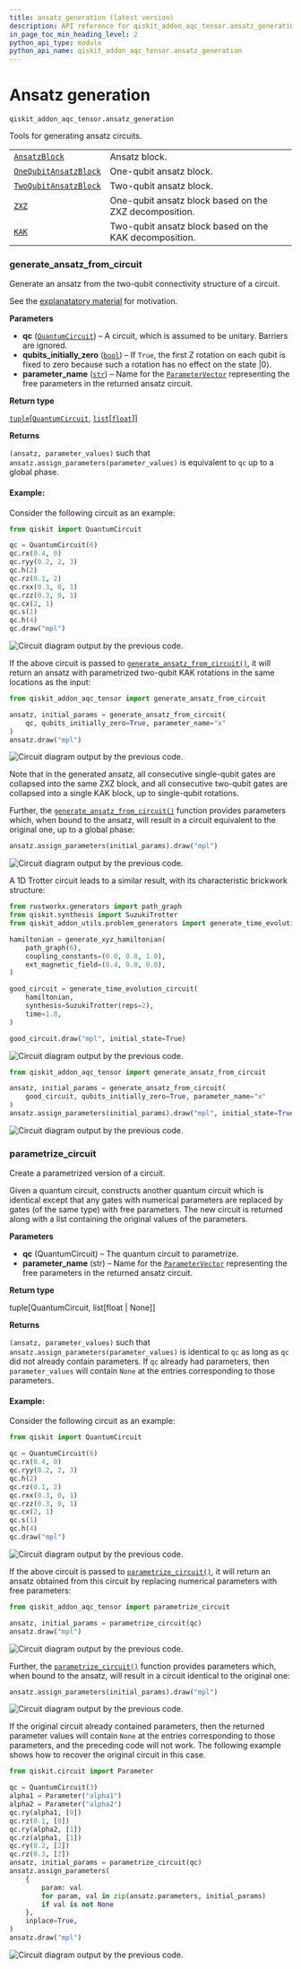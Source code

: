 ```yaml
---
title: ansatz_generation (latest version)
description: API reference for qiskit_addon_aqc_tensor.ansatz_generation in the latest version of qiskit-addon-aqc-tensor
in_page_toc_min_heading_level: 2
python_api_type: module
python_api_name: qiskit_addon_aqc_tensor.ansatz_generation
---
```


<span id="module-qiskit_addon_aqc_tensor.ansatz_generation" />

<span id="ansatz-generation-qiskit-addon-aqc-tensor-ansatz-generation" />

# Ansatz generation

`qiskit_addon_aqc_tensor.ansatz_generation`

Tools for generating ansatz circuits.

|                                                                                                                                   |                                                        |
| --------------------------------------------------------------------------------------------------------------------------------- | ------------------------------------------------------ |
| [`AnsatzBlock`](ansatz-generation-ansatz-block "qiskit_addon_aqc_tensor.ansatz_generation.AnsatzBlock")                           | Ansatz block.                                          |
| [`OneQubitAnsatzBlock`](ansatz-generation-one-qubit-ansatz-block "qiskit_addon_aqc_tensor.ansatz_generation.OneQubitAnsatzBlock") | One-qubit ansatz block.                                |
| [`TwoQubitAnsatzBlock`](ansatz-generation-two-qubit-ansatz-block "qiskit_addon_aqc_tensor.ansatz_generation.TwoQubitAnsatzBlock") | Two-qubit ansatz block.                                |
| [`ZXZ`](ansatz-generation-zxz "qiskit_addon_aqc_tensor.ansatz_generation.ZXZ")                                                    | One-qubit ansatz block based on the ZXZ decomposition. |
| [`KAK`](ansatz-generation-kak "qiskit_addon_aqc_tensor.ansatz_generation.KAK")                                                    | Two-qubit ansatz block based on the KAK decomposition. |

### generate\_ansatz\_from\_circuit

<Function id="qiskit_addon_aqc_tensor.ansatz_generation.generate_ansatz_from_circuit" github="https://github.com/Qiskit/qiskit-addon-aqc-tensor/tree/stable/0.2/qiskit_addon_aqc_tensor/ansatz_generation/from_connectivity.py#L157-L401" signature="generate_ansatz_from_circuit(qc, /, *, qubits_initially_zero=False, parameter_name='theta')">
  Generate an ansatz from the two-qubit connectivity structure of a circuit.

  See the [explanatatory material](https://qiskit.github.io/qiskit-addon-aqc-tensor/explanation/index.html#ansatz-generation-motivation) for motivation.

  **Parameters**

  *   **qc** ([`QuantumCircuit`](/api/qiskit/qiskit.circuit.QuantumCircuit "(in Qiskit v1.4)")) – A circuit, which is assumed to be unitary. Barriers are ignored.
  *   **qubits\_initially\_zero** ([`bool`](https://docs.python.org/3/library/functions.html#bool "(in Python v3.13)")) – If `True`, the first Z rotation on each qubit is fixed to zero because such a rotation has no effect on the state $|0\rangle$.
  *   **parameter\_name** ([`str`](https://docs.python.org/3/library/stdtypes.html#str "(in Python v3.13)")) – Name for the [`ParameterVector`](/api/qiskit/qiskit.circuit.ParameterVector "(in Qiskit v1.4)") representing the free parameters in the returned ansatz circuit.

  **Return type**

  [`tuple`](https://docs.python.org/3/library/stdtypes.html#tuple "(in Python v3.13)")\[[`QuantumCircuit`](/api/qiskit/qiskit.circuit.QuantumCircuit "(in Qiskit v1.4)"), [`list`](https://docs.python.org/3/library/stdtypes.html#list "(in Python v3.13)")\[[`float`](https://docs.python.org/3/library/functions.html#float "(in Python v3.13)")]]

  **Returns**

  `(ansatz, parameter_values)` such that `ansatz.assign_parameters(parameter_values)` is equivalent to `qc` up to a global phase.

  #### Example:

  Consider the following circuit as an example:

  ```python
  from qiskit import QuantumCircuit

  qc = QuantumCircuit(6)
  qc.rx(0.4, 0)
  qc.ryy(0.2, 2, 3)
  qc.h(2)
  qc.rz(0.1, 2)
  qc.rxx(0.3, 0, 1)
  qc.rzz(0.3, 0, 1)
  qc.cx(2, 1)
  qc.s(1)
  qc.h(4)
  qc.draw("mpl")
  ```

  ![Circuit diagram output by the previous code.](/images/api/qiskit-addon-aqc-tensor/ansatz_generation-1.svg)

  If the above circuit is passed to [`generate_ansatz_from_circuit()`](#qiskit_addon_aqc_tensor.ansatz_generation.generate_ansatz_from_circuit "qiskit_addon_aqc_tensor.ansatz_generation.generate_ansatz_from_circuit"), it will return an ansatz with parametrized two-qubit KAK rotations in the same locations as the input:

  ```python
  from qiskit_addon_aqc_tensor import generate_ansatz_from_circuit

  ansatz, initial_params = generate_ansatz_from_circuit(
      qc, qubits_initially_zero=True, parameter_name="x"
  )
  ansatz.draw("mpl")
  ```

  ![Circuit diagram output by the previous code.](/images/api/qiskit-addon-aqc-tensor/ansatz_generation-2.svg)

  Note that in the generated ansatz, all consecutive single-qubit gates are collapsed into the same ZXZ block, and all consecutive two-qubit gates are collapsed into a single KAK block, up to single-qubit rotations.

  Further, the [`generate_ansatz_from_circuit()`](#qiskit_addon_aqc_tensor.ansatz_generation.generate_ansatz_from_circuit "qiskit_addon_aqc_tensor.ansatz_generation.generate_ansatz_from_circuit") function provides parameters which, when bound to the ansatz, will result in a circuit equivalent to the original one, up to a global phase:

  ```python
  ansatz.assign_parameters(initial_params).draw("mpl")
  ```

  ![Circuit diagram output by the previous code.](/images/api/qiskit-addon-aqc-tensor/ansatz_generation-3.svg)

  A 1D Trotter circuit leads to a similar result, with its characteristic brickwork structure:

  ```python
  from rustworkx.generators import path_graph
  from qiskit.synthesis import SuzukiTrotter
  from qiskit_addon_utils.problem_generators import generate_time_evolution_circuit, generate_xyz_hamiltonian

  hamiltonian = generate_xyz_hamiltonian(
      path_graph(6),
      coupling_constants=(0.0, 0.0, 1.0),
      ext_magnetic_field=(0.4, 0.0, 0.0),
  )

  good_circuit = generate_time_evolution_circuit(
      hamiltonian,
      synthesis=SuzukiTrotter(reps=2),
      time=1.0,
  )

  good_circuit.draw("mpl", initial_state=True)
  ```

  ![Circuit diagram output by the previous code.](/images/api/qiskit-addon-aqc-tensor/ansatz_generation-4.svg)

  ```python
  from qiskit_addon_aqc_tensor import generate_ansatz_from_circuit

  ansatz, initial_params = generate_ansatz_from_circuit(
      good_circuit, qubits_initially_zero=True, parameter_name="x"
  )
  ansatz.assign_parameters(initial_params).draw("mpl", initial_state=True)
  ```

  ![Circuit diagram output by the previous code.](/images/api/qiskit-addon-aqc-tensor/ansatz_generation-5.svg)
</Function>

### parametrize\_circuit

<Function id="qiskit_addon_aqc_tensor.ansatz_generation.parametrize_circuit" github="https://github.com/Qiskit/qiskit-addon-aqc-tensor/tree/stable/0.2/qiskit_addon_aqc_tensor/ansatz_generation/parametrize_circuit.py#L22-L148" signature="parametrize_circuit(qc, /, *, parameter_name='theta')">
  Create a parametrized version of a circuit.

  Given a quantum circuit, constructs another quantum circuit which is identical except that any gates with numerical parameters are replaced by gates (of the same type) with free parameters. The new circuit is returned along with a list containing the original values of the parameters.

  **Parameters**

  *   **qc** (QuantumCircuit) – The quantum circuit to parametrize.
  *   **parameter\_name** (str) – Name for the [`ParameterVector`](/api/qiskit/qiskit.circuit.ParameterVector "(in Qiskit v1.4)") representing the free parameters in the returned ansatz circuit.

  **Return type**

  tuple\[QuantumCircuit, list\[float | None]]

  **Returns**

  `(ansatz, parameter_values)` such that `ansatz.assign_parameters(parameter_values)` is identical to `qc` as long as `qc` did not already contain parameters. If `qc` already had parameters, then `parameter_values` will contain `None` at the entries corresponding to those parameters.

  <span id="id1" />

  #### Example:

  Consider the following circuit as an example:

  ```python
  from qiskit import QuantumCircuit

  qc = QuantumCircuit(6)
  qc.rx(0.4, 0)
  qc.ryy(0.2, 2, 3)
  qc.h(2)
  qc.rz(0.1, 2)
  qc.rxx(0.3, 0, 1)
  qc.rzz(0.3, 0, 1)
  qc.cx(2, 1)
  qc.s(1)
  qc.h(4)
  qc.draw("mpl")
  ```

  ![Circuit diagram output by the previous code.](/images/api/qiskit-addon-aqc-tensor/ansatz_generation-6.svg)

  If the above circuit is passed to [`parametrize_circuit()`](#qiskit_addon_aqc_tensor.ansatz_generation.parametrize_circuit "qiskit_addon_aqc_tensor.ansatz_generation.parametrize_circuit"), it will return an ansatz obtained from this circuit by replacing numerical parameters with free parameters:

  ```python
  from qiskit_addon_aqc_tensor import parametrize_circuit

  ansatz, initial_params = parametrize_circuit(qc)
  ansatz.draw("mpl")
  ```

  ![Circuit diagram output by the previous code.](/images/api/qiskit-addon-aqc-tensor/ansatz_generation-7.svg)

  Further, the [`parametrize_circuit()`](#qiskit_addon_aqc_tensor.ansatz_generation.parametrize_circuit "qiskit_addon_aqc_tensor.ansatz_generation.parametrize_circuit") function provides parameters which, when bound to the ansatz, will result in a circuit identical to the original one:

  ```python
  ansatz.assign_parameters(initial_params).draw("mpl")
  ```

  ![Circuit diagram output by the previous code.](/images/api/qiskit-addon-aqc-tensor/ansatz_generation-8.svg)

  If the original circuit already contained parameters, then the returned parameter values will contain `None` at the entries corresponding to those parameters, and the preceding code will not work. The following example shows how to recover the original circuit in this case.

  ```python
  from qiskit.circuit import Parameter

  qc = QuantumCircuit(3)
  alpha1 = Parameter("alpha1")
  alpha2 = Parameter("alpha2")
  qc.ry(alpha1, [0])
  qc.rz(0.1, [0])
  qc.ry(alpha2, [1])
  qc.rz(alpha1, [1])
  qc.ry(0.2, [2])
  qc.rz(0.3, [2])
  ansatz, initial_params = parametrize_circuit(qc)
  ansatz.assign_parameters(
      {
          param: val
          for param, val in zip(ansatz.parameters, initial_params)
          if val is not None
      },
      inplace=True,
  )
  ansatz.draw("mpl")
  ```

  ![Circuit diagram output by the previous code.](/images/api/qiskit-addon-aqc-tensor/ansatz_generation-9.svg)
</Function>

